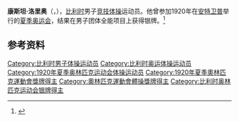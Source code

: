 {{NoteTA|G1=Sports}}
'''康斯坦·洛里奥'''（{{lang-fr|Constant Loriot}}，{{bd|？||？}}），[[比利时|比利时]]男子[[竞技体操|竞技体操]]运动员。他曾参加1920年在[[安特卫普|安特卫普]]举行的[[1920年夏季奥林匹克运动会|夏季奥运会]]，结果在男子团体全能项目上获得银牌。<ref>{{Cite web|title=Constant LORIOT|url=https://www.olympic.org/constant-loriot|accessdate=2021-03-26|work=International Olympic Committee|archive-date=2020-12-02|archive-url=https://web.archive.org/web/20201202043747/https://www.olympic.org/constant-loriot|dead-url=no}}</ref>

== 参考资料 ==
{{reflist}}

{{Authority control}}
{{DEFAULTSORT:Loriot, Constant}}
[[Category:比利时男子体操运动员|Category:比利时男子体操运动员]]
[[Category:比利时奥运体操运动员|Category:比利时奥运体操运动员]]
[[Category:1920年夏季奥林匹克运动会体操运动员|Category:1920年夏季奥林匹克运动会体操运动员]]
[[Category:1920年夏季奧林匹克運動會獎牌得主|Category:1920年夏季奧林匹克運動會獎牌得主]]
[[Category:奧林匹克運動會體操獎牌得主|Category:奧林匹克運動會體操獎牌得主]]
[[Category:比利时奥林匹克运动会银牌得主|Category:比利时奥林匹克运动会银牌得主]]